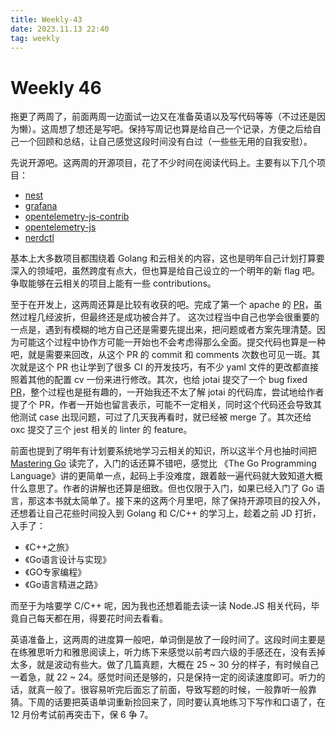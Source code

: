 ```yaml
---
title: Weekly-43
date: 2023.11.13 22:40
tag: weekly
---
```


# Weekly 46

拖更了两周了，前面两周一边面试一边又在准备英语以及写代码等等（不过还是因为懒）。这周想了想还是写吧。保持写周记也算是给自己一个记录，方便之后给自己一个回顾和总结，让自己感觉这段时间没有白过（一些些无用的自我安慰）。

先说开源吧。这两周的开源项目，花了不少时间在阅读代码上。主要有以下几个项目：

- [nest](https://github.com/nestjs/nest)
- [grafana](https://github.com/grafana/grafana/tree/main)
- [opentelemetry-js-contrib](https://github.com/open-telemetry/opentelemetry-js-contrib)
- [opentelemetry-js](https://github.com/open-telemetry/opentelemetry-js)
- [nerdctl](https://github.com/containerd/nerdctl)

基本上大多数项目都围绕着 Golang 和云相关的内容，这也是明年自己计划打算要深入的领域吧，虽然跨度有点大，但也算是给自己设立的一个明年的新 flag 吧。争取能够在云相关的项目上能有一些 contributions。

至于在开发上，这两周还算是比较有收获的吧。完成了第一个 apache 的 [PR](https://github.com/apache/incubator-opendal/pull/3297)，虽然过程几经波折，但最终还是成功被合并了。 这次过程当中自己也学会很重要的一点是，遇到有模糊的地方自己还是需要先提出来，把问题或者方案先理清楚。因为可能这个过程中协作方可能一开始也不会考虑得那么全面。提交代码也算是一种吧，就是需要来回改，从这个 PR 的 commit 和 comments 次数也可见一斑。其次就是这个 PR 也让学到了很多 CI 的开发技巧，有不少 yaml 文件的更改都直接照着其他的配置 cv 一份来进行修改。其次，也给 jotai 提交了一个 bug fixed [PR](https://github.com/pmndrs/jotai/pull/2197)，整个过程也是挺有趣的，一开始我还不太了解 jotai 的代码库，尝试地给作者提了个 PR，作者一开始也留言表示，可能不一定相关，同时这个代码还会导致其他测试 case 出现问题，可过了几天我再看时，就已经被 merge 了。其次还给 oxc 提交了三个 jest 相关的 linter 的 feature。

前面也提到了明年有计划要系统地学习云相关的知识，所以这半个月也抽时间把 [Mastering Go](https://book.douban.com/subject/33474342/) 读完了，入门的话还算不错吧，感觉比 《The Go Programming Language》讲的更简单一点，起码上手没难度，跟着敲一遍代码就大致知道大概什么意思了。作者的讲解也还算是细致。但也仅限于入门，如果已经入门了 Go 语言，那这本书就太简单了。接下来的这两个月里吧，除了保持开源项目的投入外，还想着让自己花些时间投入到 Golang 和 C/C++ 的学习上，趁着之前 JD 打折，入手了：

- 《C++之旅》
- 《Go语言设计与实现》
- 《GO专家编程》
- 《Go语言精进之路》

而至于为啥要学 C/C++ 呢，因为我也还想着能去读一读 Node.JS 相关代码，毕竟自己每天都在用，得要花时间去看看。

英语准备上，这两周的进度算一般吧，单词倒是放了一段时间了。这段时间主要是在练雅思听力和雅思阅读上，听力练下来感觉以前考四六级的手感还在，没有丢掉太多，就是波动有些大。做了几篇真题，大概在 25 ~ 30 分的样子，有时候自己一着急，就 22 ~ 24。感觉时间还是够的，只是保持一定的阅读速度即可。听力的话，就真一般了。很容易听完后面忘了前面，导致写题的时候，一般靠听一般靠猜。下周的话要把英语单词重新捡回来了，同时要认真地练习下写作和口语了，在 12 月份考试前再突击下，保 6 争 7。
